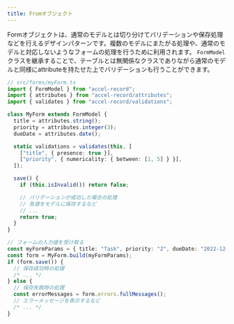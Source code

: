 ```yaml
---
title: Fromオブジェクト
---
```


Formオブジェクトは、通常のモデルとは切り分けてバリデーションや保存処理などを行えるデザインパターンです。複数のモデルにまたがる処理や、通常のモデルと対応しないようなフォームの処理を行うために利用されます。
`FormModel` クラスを継承することで、テーブルとは無関係なクラスでありながら通常のモデルと同様にattributeを持たせた上でバリデーションも行うことができます。

```ts
// src/forms/myForm.ts
import { FormModel } from "accel-record";
import { attributes } from "accel-record/attributes";
import { validates } from "accel-record/validations";

class MyForm extends FormModel {
  title = attributes.string();
  priority = attributes.integer(3);
  dueDate = attributes.date();

  static validations = validates(this, [
    ["title", { presence: true }],
    ["priority", { numericality: { between: [1, 5] } }],
  ]);

  save() {
    if (this.isInvalid()) return false;

    // バリデーションが成功した場合の処理
    // 各値をモデルに保存するなど
    // ...
    return true;
  }
}
```

```ts
// フォームの入力値を受け取る
const myFormParams = { title: "Task", priority: "2", dueDate: "2022-12-31" };
const form = MyForm.build(myFormParams);
if (form.save()) {
  // 保存成功時の処理
  /* ... */
} else {
  // 保存失敗時の処理
  const errorMessages = form.errors.fullMessages();
  // エラーメッセージを表示するなど
  /* ... */
}
```
